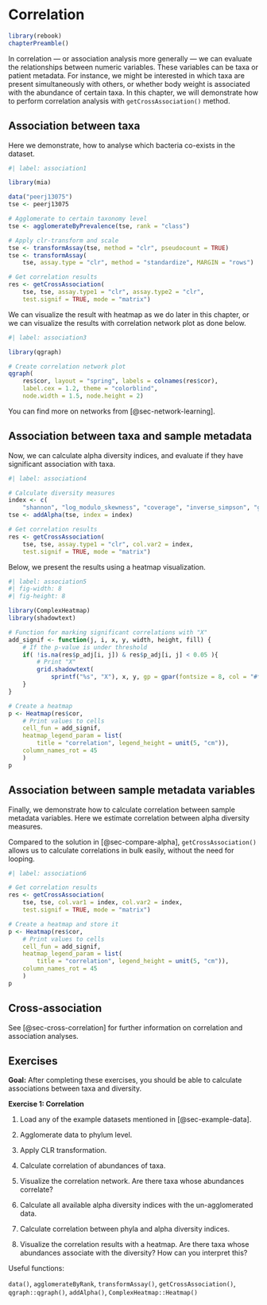 # Correlation {#sec-correlation}

```r
library(rebook)
chapterPreamble()
```

In correlation — or association analysis more generally — we can evaluate the
relationships between numeric variables. These variables can be taxa or
patient metadata. For instance, we might be interested in which taxa are
present simultaneously with others, or whether body weight is associated with
the abundance of certain taxa. In this chapter, we will demonstrate how to
perform correlation analysis with `getCrossAssociation()` method.

## Association between taxa

Here we demonstrate, how to analyse which bacteria co-exists in the dataset.

```r
#| label: association1

library(mia)

data("peerj13075")
tse <- peerj13075

# Agglomerate to certain taxonomy level
tse <- agglomerateByPrevalence(tse, rank = "class")

# Apply clr-transform and scale
tse <- transformAssay(tse, method = "clr", pseudocount = TRUE)
tse <- transformAssay(
    tse, assay.type = "clr", method = "standardize", MARGIN = "rows")

# Get correlation results
res <- getCrossAssociation(
    tse, tse, assay.type1 = "clr", assay.type2 = "clr",
    test.signif = TRUE, mode = "matrix")
```

We can visualize the result with heatmap as we do later in this chapter, or
we can visualize the results with correlation network plot as done below.

```r
#| label: association3

library(qgraph)

# Create correlation network plot
qgraph(
    res$cor, layout = "spring", labels = colnames(res$cor),
    label.cex = 1.2, theme = "colorblind",
    node.width = 1.5, node.height = 2)
```

You can find more on networks from [@sec-network-learning].

## Association between taxa and sample metadata

Now, we can calculate alpha diversity indices, and evaluate if they have
significant association with taxa.

```r
#| label: association4

# Calculate diversity measures
index <- c(
    "shannon", "log_modulo_skewness", "coverage", "inverse_simpson", "gini")
tse <- addAlpha(tse, index = index)

# Get correlation results
res <- getCrossAssociation(
    tse, tse, assay.type1 = "clr", col.var2 = index,
    test.signif = TRUE, mode = "matrix")
```

Below, we present the results using a heatmap visualization.

```r
#| label: association5
#| fig-width: 8
#| fig-height: 8

library(ComplexHeatmap)
library(shadowtext)

# Function for marking significant correlations with "X"
add_signif <- function(j, i, x, y, width, height, fill) {
    # If the p-value is under threshold
    if( !is.na(res$p_adj[i, j]) & res$p_adj[i, j] < 0.05 ){
        # Print "X"
        grid.shadowtext(
            sprintf("%s", "X"), x, y, gp = gpar(fontsize = 8, col = "#f5f5f5"))
    }
}

# Create a heatmap
p <- Heatmap(res$cor,
    # Print values to cells
    cell_fun = add_signif,
    heatmap_legend_param = list(
        title = "correlation", legend_height = unit(5, "cm")),
    column_names_rot = 45
    )
p
```

## Association between sample metadata variables {#sec-alpha-correlation}

Finally, we demonstrate how to calculate correlation between sample metadata
variables. Here we estimate correlation between alpha diversity measures.

Compared to the solution in [@sec-compare-alpha], `getCrossAssociation()`
allows us to calculate correlations in bulk easily, without the need for
looping.

```r
#| label: association6

# Get correlation results
res <- getCrossAssociation(
    tse, tse, col.var1 = index, col.var2 = index,
    test.signif = TRUE, mode = "matrix")

# Create a heatmap and store it
p <- Heatmap(res$cor,
    # Print values to cells
    cell_fun = add_signif,
    heatmap_legend_param = list(
        title = "correlation", legend_height = unit(5, "cm")),
    column_names_rot = 45
    )
p
```

::: {.callout-tip}
## Cross-association

See [@sec-cross-correlation] for further information on correlation and association analyses.
:::

::: {.callout-tip icon=false}
## Exercises

**Goal:** After completing these exercises, you should be able to calculate
associations between taxa and diversity.

**Exercise 1: Correlation**

1. Load any of the example datasets mentioned in [@sec-example-data].

2. Agglomerate data to phylum level.

3. Apply CLR transformation.

4. Calculate correlation of abundances of taxa.

5. Visualize the correlation network. Are there taxa whose abundances correlate?

6. Calculate all available alpha diversity indices with the un-agglomerated
data.

7. Calculate correlation between phyla and alpha diversity indices.

8. Visualize the correlation results with a heatmap. Are there taxa whose
abundances associate with the diversity? How can you interpret this?

Useful functions:

`data()`, `agglomerateByRank`, `transformAssay()`, `getCrossAssociation()`,
`qgraph::qgraph()`, `addAlpha()`, `ComplexHeatmap::Heatmap()`

:::
